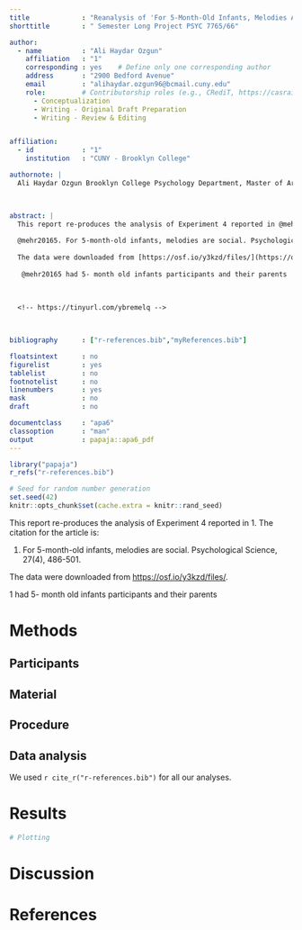 ```yaml
---
title             : "Reanalysis of 'For 5-Month-Old Infants, Melodies Are Social' Study "
shorttitle        : " Semester Long Project PSYC 7765/66"

author: 
  - name          : "Ali Haydar Ozgun"
    affiliation   : "1"
    corresponding : yes    # Define only one corresponding author
    address       : "2900 Bedford Avenue"
    email         : "alihaydar.ozgun96@bcmail.cuny.edu"
    role:         # Contributorship roles (e.g., CRediT, https://casrai.org/credit/)
      - Conceptualization
      - Writing - Original Draft Preparation
      - Writing - Review & Editing


affiliation:
  - id            : "1"
    institution   : "CUNY - Brooklyn College"

authornote: |
  Ali Haydar Ozgun Brooklyn College Psychology Department, Master of Art Experimental Psychology Program First Semester Student.

  

abstract: |
  This report re-produces the analysis of Experiment 4 reported in @mehr20165. The citation for the article is:
  
  @mehr20165. For 5-month-old infants, melodies are social. Psychological Science, 27(4), 486-501.
  
  The data were downloaded from [https://osf.io/y3kzd/files/](https://osf.io/y3kzd/files/).
  
   @mehr20165 had 5- month old infants participants and their parents
  
  
  
  <!-- https://tinyurl.com/ybremelq -->

  

bibliography      : ["r-references.bib","myReferences.bib"]

floatsintext      : no
figurelist        : yes
tablelist         : no
footnotelist      : no
linenumbers       : yes
mask              : no
draft             : no

documentclass     : "apa6"
classoption       : "man"
output            : papaja::apa6_pdf
---
```


```r
library("papaja")
r_refs("r-references.bib")
```

```r
# Seed for random number generation
set.seed(42)
knitr::opts_chunk$set(cache.extra = knitr::rand_seed)
```

This report re-produces the analysis of Experiment 4 reported in @mehr20165. The citation for the article is:
  
@mehr20165. For 5-month-old infants, melodies are social. Psychological Science, 27(4), 486-501.
  
The data were downloaded from [https://osf.io/y3kzd/files/](https://osf.io/y3kzd/files/).
  
@mehr20165 had 5- month old infants participants and their parents
  

# Methods


## Participants

## Material

## Procedure

## Data analysis
We used `r cite_r("r-references.bib")` for all our analyses.


# Results


```r

# Plotting


```



# Discussion


\newpage

# References

\begingroup
\setlength{\parindent}{-0.5in}
\setlength{\leftskip}{0.5in}

<div id="refs" custom-style="Bibliography"></div>
\endgroup

